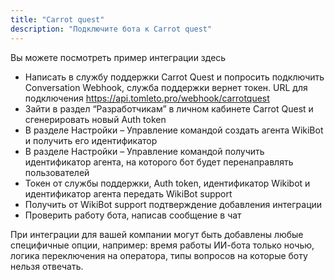 ```yaml
---
title: "Carrot quest"
description: "Подключите бота к Carrot quest"
---
```


Вы можете посмотреть пример интеграции здесь

- Написать в службу поддержки Carrot Quest и попросить подключить Conversation Webhook, служба поддержки вернет токен. URL для подключения https://api.tomleto.pro/webhook/carrotquest
- Зайти в раздел “Разработчикам” в личном кабинете Carrot Quest и сгенерировать новый Auth token
- В разделе Настройки – Управление командой создать агента WikiBot и получить его идентификатор
- В разделе Настройки – Управление командой получить идентификатор агента, на которого бот будет перенаправлять пользователей
- Токен от службы поддержки, Auth token, идентификатор Wikibot и идентификатор агента передать WikiBot support
- Получить от WikiBot support подтверждение добавления интеграции
- Проверить работу бота, написав сообщение в чат

При интеграции для вашей компании могут быть добавлены любые специфичные опции, например: время работы ИИ-бота только ночью, логика переключения на оператора, типы вопросов на которые боту нельзя отвечать.
